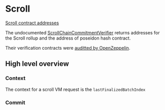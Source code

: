 # Scroll

[Scroll contract addresses](https://docs.scroll.io/en/developers/scroll-contracts/)

The undocumented [ScrollChainCommitmentVerifier](https://etherscan.io/address/0xC4362457a91B2E55934bDCb7DaaF6b1aB3dDf203#readContract) returns addresses for the Scroll rollup and the address of poseidon hash contract.

Their verification contracts were [auditted by OpenZeppelin](https://blog.openzeppelin.com/scroll-zktrieverifier-audit).

## High level overview


### Context

The context for a scroll VM request is the `lastFinalizedBatchIndex`

### Commit